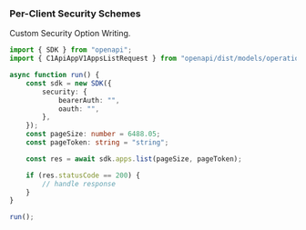 ### Per-Client Security Schemes

Custom Security Option Writing.

```typescript
import { SDK } from "openapi";
import { C1ApiAppV1AppsListRequest } from "openapi/dist/models/operations";

async function run() {
    const sdk = new SDK({
        security: {
            bearerAuth: "",
            oauth: "",
        },
    });
    const pageSize: number = 6488.05;
    const pageToken: string = "string";

    const res = await sdk.apps.list(pageSize, pageToken);

    if (res.statusCode == 200) {
        // handle response
    }
}

run();

```
